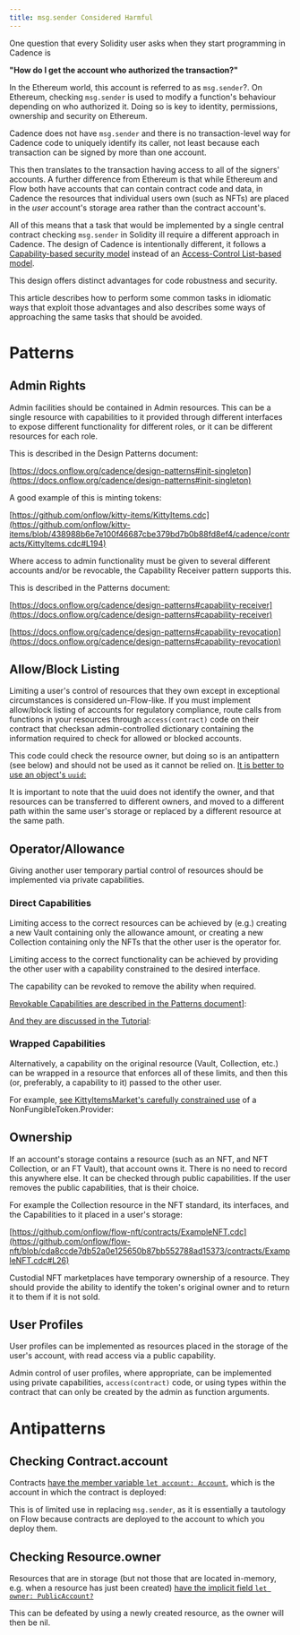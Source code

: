 ```yaml
---
title: msg․sender Considered Harmful
---
```


One question that every Solidity user asks when they start programming in Cadence is

**"How do I get the account who authorized the transaction?"**

In the Ethereum world, this account is referred to as `msg.sender`?. 
On Ethereum, checking `msg.sender` is used to modify a function's behaviour depending on who authorized it.
Doing so is key to identity, permissions, ownership and security on Ethereum.

Cadence does not have `msg.sender` and there is no transaction-level way
for Cadence code to uniquely identify its caller,
not least because each transaction can be signed by more than one account.

This then translates to the transaction having access to all of the signers' accounts.
A further difference from Ethereum is that while Ethereum and Flow both have accounts
that can contain contract code and data, in Cadence the resources that individual users own (such as NFTs)
are placed in the *user* account's storage area rather than the contract account's.

All of this means that a task that would be implemented
by a single central contract checking `msg.sender` in Solidity 
ill require a different approach in Cadence. The design of Cadence is intentionally different,
it follows a [Capability-based security model](https://en.wikipedia.org/wiki/Capability-based_security)
instead of an [Access-Control List-based model](https://en.wikipedia.org/wiki/Access-control_list).

This design offers distinct advantages for code robustness and security.

This article describes how to perform some common tasks in idiomatic ways
that exploit those advantages and also describes some ways of approaching
the same tasks that should be avoided.

# Patterns

## Admin Rights

Admin facilities should be contained in Admin resources.
This can be a single resource with capabilities to it provided through different interfaces
to expose different functionality for different roles, or it can be different resources for each role.

This is described in the Design Patterns document:

[https://docs.onflow.org/cadence/design-patterns#init-singleton](https://docs.onflow.org/cadence/design-patterns#init-singleton)

A good example of this is minting tokens:

[https://github.com/onflow/kitty-items/KittyItems.cdc](https://github.com/onflow/kitty-items/blob/438988b6e7e100f46687cbe379bd7b0b88fd8ef4/cadence/contracts/KittyItems.cdc#L194)

Where access to admin functionality must be given to several different accounts and/or be revocable,
the Capability Receiver pattern supports this.

This is described in the Patterns document:

[https://docs.onflow.org/cadence/design-patterns#capability-receiver](https://docs.onflow.org/cadence/design-patterns#capability-receiver)

[https://docs.onflow.org/cadence/design-patterns#capability-revocation](https://docs.onflow.org/cadence/design-patterns#capability-revocation)

## Allow/Block Listing

Limiting a user's control of resources that they own except in exceptional circumstances
is considered un-Flow-like. If you must implement allow/block listing of accounts
for regulatory compliance, route calls from functions in your resources
through `access(contract)` code on their contract that checksan admin-controlled dictionary
containing the information required to check for allowed or blocked accounts.

This code could check the resource owner, but doing so is an antipattern (see below)
and should not be used as it cannot be relied on. [It is better to use an object's `uuid`:](https://docs.onflow.org/cadence/language/resources/#resource-identifier)

It is important to note that the uuid does not identify the owner,
and that resources can be transferred to different owners,
and moved to a different path within the same user's storage
or replaced by a different resource at the same path.

## Operator/Allowance

Giving another user temporary partial control of resources should be implemented via private capabilities.

### Direct Capabilities

Limiting access to the correct resources can be achieved by (e.g.)
creating a new Vault containing only the allowance amount,
or creating a new Collection containing only the NFTs that the other user is the operator for.

Limiting access to the correct functionality can be achieved
by providing the other user with a capability constrained to the desired interface.

The capability can be revoked to remove the ability when required.

[Revokable Capabilities are described in the Patterns document](/cadence/design-patterns#capability-revocation)]:

[And they are discussed in the Tutorial](/cadence/tutorial/02-hello-world#creating-capabilities-and-references-to-stored-resources):

### Wrapped Capabilities

Alternatively, a capability on the original resource (Vault, Collection, etc.)
can be wrapped in a resource that enforces all of these limits,
and then this (or, preferably, a capability to it) passed to the other user.

For example, [see KittyItemsMarket's carefully constrained use](https://github.com/onflow/kitty-items/blob/438988b6e7e100f46687cbe379bd7b0b88fd8ef4/cadence/contracts/KittyItemsMarket.cdc#L84)
of a NonFungibleToken.Provider:

## Ownership

If an account's storage contains a resource (such as an NFT, and NFT Collection, or an FT Vault),
that account owns it. There is no need to record this anywhere else.
It can be checked through public capabilities.
If the user removes the public capabilities, that is their choice.

For example the Collection resource in the NFT standard, its interfaces,
and the Capabilities to it placed in a user's storage:

[https://github.com/onflow/flow-nft/contracts/ExampleNFT.cdc](https://github.com/onflow/flow-nft/blob/cda8ccde7db52a0e125650b87bb552788ad15373/contracts/ExampleNFT.cdc#L26)

Custodial NFT marketplaces have temporary ownership of a resource.
They should provide the ability to identify the token's original owner
and to return it to them if it is not sold.

## User Profiles

User profiles can be implemented as resources placed in the storage of the user's account,
with read access via a public capability.

Admin control of user profiles, where appropriate, can be implemented using private capabilities,
`access(contract)` code, or using types within the contract that can only be created
by the admin as function arguments.

# Antipatterns

## Checking Contract.account

Contracts [have the member variable `let account: Account`]((/cadence/language/contracts/)),
which is the account in which the contract is deployed:

This is of limited use in replacing `msg.sender`, as it is essentially a tautology on Flow
because contracts are deployed to the account to which you deploy them.

## Checking Resource.owner

Resources that are in storage (but not those that are located in-memory,
e.g. when a resource has just been created) [have the implicit field `let owner: PublicAccount?`]((/cadence/language/resources/#resource-owner))

This can be defeated by using a newly created resource, as the owner will then be nil.
